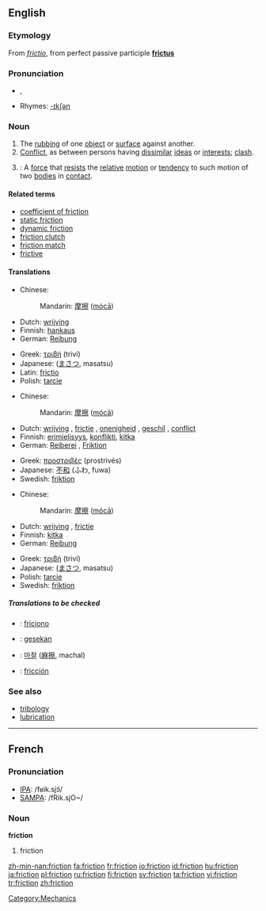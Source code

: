 {{wikipedia|dab=friction (disambiguation)|friction}}
==English==

===Etymology===
From {{L.}} ''[[frictio]]'', from perfect passive participle '''[[frictus]]'''

===Pronunciation===
* {{IPA|/ˈfɹɪkʃən̩/}}, {{SAMPA|/"frIkS@n/}}
* Rhymes: [[Rhymes:English:-ɪkʃən|-ɪkʃən]]

===Noun===
{{wikipedia|friction|friction (physical force)}}
{{en-noun|-}}

# The [[rubbing]] of one [[object]] or [[surface]] against another.
# [[Conflict]], as between persons having [[dissimilar]] [[ideas]] or [[interests]]; [[clash]].
# {{context|Physics}}: A [[force]] that [[resist]]s the [[relative]] [[motion]] or [[tendency]] to such motion of two [[bodies]] in [[contact]].

====Related terms====
*[[coefficient of friction]]
*[[static friction]]
*[[dynamic friction]]
*[[friction clutch]]
*[[friction match]]
*[[frictive]]

====Translations====
{{trans-top|The rubbing of one object or surface against another}}
*Chinese:
*:Mandarin: [[摩擦]] ([[mócā]])
*Dutch: [[wrijving]] {{f}}
*Finnish: [[hankaus]]
*German: [[Reibung]] {{f}}
{{trans-mid}}
*Greek: [[τριβή]] (triví) {{f}}
*Japanese: {{JAchar|[[摩擦]]}} ([[まさつ]], masatsu)
*Latin: [[frictio]] {{f}}
*Polish: [[tarcie]] {{n}}
{{trans-bottom}}

{{trans-top|conflict}}
*Chinese:
*:Mandarin: [[摩擦]] ([[mócā]])
*Dutch: [[wrijving]] {{f}}, [[frictie]] {{f}}, [[onenigheid]] {{f}}, [[geschil]] {{n}}, [[conflict]] {{n}}
*Finnish: [[erimielisyys]], [[konflikti]], [[kitka]]
*German: [[Reiberei]] {{f}}, [[Friktion]] {{f}}
{{trans-mid}}
*Greek: [[προστριβές]] (prostrivés) {{f}} {{p}}
*Japanese: [[不和]] (ふわ, fuwa)
*Swedish: [[friktion]] {{c}}
{{trans-bottom}}

{{trans-top|A force that resists the relative motion or tendency to such motion of two bodies in contact}}
*Chinese:
*:Mandarin: [[摩擦]] ([[mócā]])
*Dutch: [[wrijving]] {{f}}, [[frictie]] {{f}}
*Finnish: [[kitka]]
*German: [[Reibung]] {{f}}
{{trans-mid}}
*Greek: [[τριβή]] (triví) {{f}}
*Japanese: {{JAchar|[[摩擦]]}} ([[まさつ]], masatsu)
*Polish: [[tarcie]] {{n}}
*Swedish: [[friktion]] {{c}}
{{trans-bottom}}

=====Translations to be checked=====
{{checktrans}}
{{top}}
*{{ttbc|Ido}}: [[friciono]]
*{{ttbc|Indonesian}}: [[gesek|gesekan]]
{{mid}}
*{{ttbc|Korean}}: [[마찰]] ([[麻擦]], machal)
*{{ttbc|Spanish}}: [[fricción]] {{f}}
{{bottom}}

===See also===
*[[tribology]]
*[[lubrication]]

----

==French==

===Pronunciation===
*[[w:IPA|IPA]]: /fʁik.sjɔ̃/
*[[w:SAMPA|SAMPA]]: /fRik.sjO~/

===Noun===
'''friction''' {{f}}

# friction

[[Category:Mechanics]]

[[zh-min-nan:friction]]
[[fa:friction]]
[[fr:friction]]
[[io:friction]]
[[id:friction]]
[[hu:friction]]
[[ja:friction]]
[[pl:friction]]
[[ru:friction]]
[[fi:friction]]
[[sv:friction]]
[[ta:friction]]
[[vi:friction]]
[[tr:friction]]
[[zh:friction]]